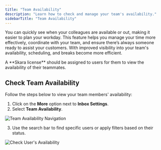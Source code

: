 ```yaml
---
title: "Team Availability"
description: "Learn how to check and manage your team's availability."
sidebarTitle: "Team Availability"
---
```


You can quickly see when your colleagues are available or out, making it easier to plan your workday. This feature helps you manage your time more effectively, coordinate with your team, and ensure there’s always someone ready to assist your customers. With improved visibility into your team's availability, scheduling, and breaks become more efficient.

<Tip>
  A **Skara license** should be assigned to users for them to view the availability of their teammates.
</Tip>

## Check Team Availability

Follow the steps below to view your team members' availability:

1. Click on the **More** option next to **Inbox Settings**.
2. Select **Team Availability**.

![Team Availability Navigation](/Screenshot2025-10-06at11.43.29PM.png)

3. Use the search bar to find specific users or apply filters based on their status.

![Check User's Availability](/Screenshot2025-10-06at11.44.38PM.png)